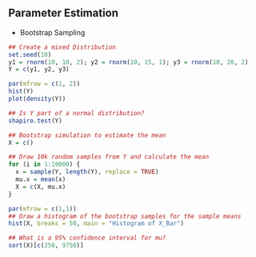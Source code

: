 ## Parameter Estimation {-}
  * Bootstrap Sampling


```r

## Create a mixed Distribution
set.seed(10)
y1 = rnorm(10, 10, 2); y2 = rnorm(10, 15, 1); y3 = rnorm(10, 20, 2)
Y = c(y1, y2, y3)

par(mfrow = c(1, 2))
hist(Y)
plot(density(Y))

## Is Y part of a normal distribution?
shapiro.test(Y)

## Bootstrap simulation to estimate the mean
X = c()

## Draw 10k random samples from Y and calculate the mean
for (i in 1:10000) {
  x = sample(Y, length(Y), replace = TRUE)
  mu.x = mean(x)
  X = c(X, mu.x)
}

par(mfrow = c(1,1))
## Draw a histogram of the bootstrap samples for the sample means
hist(X, breaks = 50, main = "Histogram of X_Bar")

## What is a 95% confidence interval for mu?
sort(X)[c(250, 9750)]

```
